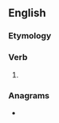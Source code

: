 ==English==

===Etymology===
{{suffix|aim|est|lang=en}}

===Verb===
{{head|en|verb form}}

# {{en-archaic second-person singular of|aim}}

===Anagrams===
* {{anagrams|en|a=aeimst|Maties|maiest|maties|misate|miseat|samite|semita}}